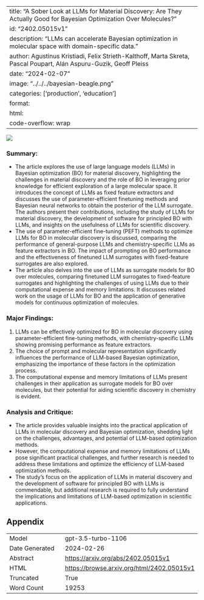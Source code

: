 
---
title: "A Sober Look at LLMs for Material Discovery: Are They Actually Good for Bayesian Optimization Over Molecules?"
id: "2402.05015v1"
description: "LLMs can accelerate Bayesian optimization in molecular space with domain-specific data."
author: Agustinus Kristiadi, Felix Strieth-Kalthoff, Marta Skreta, Pascal Poupart, Alán Aspuru-Guzik, Geoff Pleiss
date: "2024-02-07"
image: "../../../bayesian-beagle.png"
categories: ['production', 'education']
format:
  html:
    code-overflow: wrap
---

![](../../../bayesian-beagle.png)

### Summary:
- The article explores the use of large language models (LLMs) in Bayesian optimization (BO) for material discovery, highlighting the challenges in material discovery and the role of BO in leveraging prior knowledge for efficient exploration of a large molecular space. It introduces the concept of LLMs as fixed feature extractors and discusses the use of parameter-efficient finetuning methods and Bayesian neural networks to obtain the posterior of the LLM surrogate. The authors present their contributions, including the study of LLMs for material discovery, the development of software for principled BO with LLMs, and insights on the usefulness of LLMs for scientific discovery.
- The use of parameter-efficient fine-tuning (PEFT) methods to optimize LLMs for BO in molecular discovery is discussed, comparing the performance of general-purpose LLMs and chemistry-specific LLMs as feature extractors in BO. The impact of prompting on BO performance and the effectiveness of finetuned LLM surrogates with fixed-feature surrogates are also explored.
- The article also delves into the use of LLMs as surrogate models for BO over molecules, comparing finetuned LLM surrogates to fixed-feature surrogates and highlighting the challenges of using LLMs due to their computational expense and memory limitations. It discusses related work on the usage of LLMs for BO and the application of generative models for continuous optimization of molecules.

### Major Findings:
1. LLMs can be effectively optimized for BO in molecular discovery using parameter-efficient fine-tuning methods, with chemistry-specific LLMs showing promising performance as feature extractors.
2. The choice of prompt and molecular representation significantly influences the performance of LLM-based Bayesian optimization, emphasizing the importance of these factors in the optimization process.
3. The computational expense and memory limitations of LLMs present challenges in their application as surrogate models for BO over molecules, but their potential for aiding scientific discovery in chemistry is evident.

### Analysis and Critique:
- The article provides valuable insights into the practical application of LLMs in molecular discovery and Bayesian optimization, shedding light on the challenges, advantages, and potential of LLM-based optimization methods.
- However, the computational expense and memory limitations of LLMs pose significant practical challenges, and further research is needed to address these limitations and optimize the efficiency of LLM-based optimization methods.
- The study's focus on the application of LLMs in material discovery and the development of software for principled BO with LLMs is commendable, but additional research is required to fully understand the implications and limitations of LLM-based optimization in scientific applications.

## Appendix

|          |          |
|----------|----------|
| Model     | gpt-3.5-turbo-1106       |
| Date Generated     | 2024-02-26       |
| Abstract | [https://arxiv.org/abs/2402.05015v1](https://arxiv.org/abs/2402.05015v1)        |
| HTML     | [https://browse.arxiv.org/html/2402.05015v1](https://browse.arxiv.org/html/2402.05015v1)       |
| Truncated       | True       |
| Word Count       | 19253       |